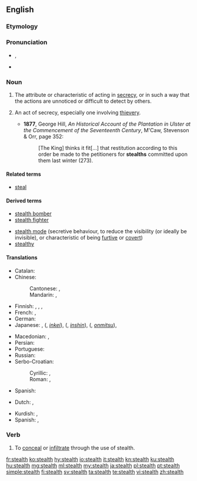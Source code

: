 ==English==
{{wikipedia|dab=stealth}}

===Etymology===
{{suffix|steal|th|lang=en}}

===Pronunciation===
* {{enPR|stĕlth}}, {{IPA|/stɛlθ/|lang=en}}
* {{rhymes|ɛlθ|lang=en}}

===Noun===
{{en-noun|~}}

# {{label|en|uncountable}} The attribute or characteristic of acting in [[secrecy]], or in such a way that the actions are unnoticed or difficult to detect by others.
# {{label|en|archaic|countable}} An act of secrecy, especially one involving [[thievery]].
#* '''1877''', George Hill, ''An Historical Account of the Plantation in Ulster at the Commencement of the Seventeenth Century'', M'Caw, Stevenson & Orr, page 352:
#*: [The King] thinks it fit[...] that restitution according to this order be made to the petitioners for '''stealths''' committed upon them last winter (273).

====Related terms====
* [[steal]]

====Derived terms====
{{der-top}}
* [[stealth bomber]]
* [[stealth fighter]]
{{der-mid}}
* [[stealth mode]] (secretive behaviour, to reduce the visibility (or ideally be invisible), or characteristic of being [[furtive]] or [[covert]])
* [[stealthy]]
{{der-bottom}}

====Translations====
{{trans-top|attribute or characteristic of acting in secrecy}}
* Catalan: {{t|ca|furtivitat|f}}
* Chinese:
*: Cantonese: {{t|yue|隱身|tr=yánsān|sc=Hant}}, {{t|yue|隱形|tr=yányìng|sc=Hant}}
*: Mandarin: {{t+|cmn|隱身|tr=yǐnjuān|sc=Hani}}, {{t+|cmn|隱形|tr=yǐnxíng|sc=Hani}}
* Finnish: {{t+|fi|salamyhkäisyys}}, {{t+|fi|salakähmäisyys}}, {{t|fi|häive-}}, {{t|fi|häivetekniikka}}
* French: {{t+|fr|furtivité|f}}, {{t+|fr|discrétion|f}}
* German: {{t|de|Heimlichkeit|f}}
* Japanese: {{t|ja|ステルス|tr=suterusu}}, {{l|ja|隱形}} ({{l|ja|いんけい}}, ''[[inkei]]''), {{l|ja|隱身}} ({{l|ja|いんしん}}, ''[[inshin]]''), {{l|ja|隠密}} ({{l|ja|おんみつ}}, ''[[onmitsu]]''), {{t|ja|掩蔽|tr=[[えんぺい]], ''[[enpei]]''|sc=Jpan}}
{{trans-mid}}
* Macedonian: {{t|mk|прикрадување|n|tr=prikradúvanje}}, {{t|mk|потајност|f|tr=pótajnost}}
* Persian: {{t|fa|پنهان‌کار|tr=penhân-kâr|sc=fa-Arab}}
* Portuguese: {{t|pt|furtividade|f}}
* Russian: {{t+|ru|хи́трость|f}}
* Serbo-Croatian:
*: Cyrillic: {{t|sh|потаја|f|sc=Cyrl}}, {{t|sh|притајеност|f|sc=Cyrl}}
*: Roman: {{t+|sh|potaja|f|sc=Latn}}, {{t+|sh|pritajenost|f|sc=Latn}}
* Spanish: {{t+|es|sigilo|m}}
{{trans-bottom}}

{{checktrans-top}}
* Dutch: {{t-check|nl|steels}}, {{t+check|nl|stiekem}}
{{trans-mid}}
* Kurdish: {{t+check|ku|dizîkî}}, {{t+check|ku|nehînî}}
* Spanish: {{t+check|es|cautela}}, {{t+check|es|sigilo}}
{{trans-bottom}}

===Verb===
{{en-verb}}

# {{lb|en|military|computing}} To [[conceal]] or [[infiltrate]] through the use of stealth.

[[fr:stealth]]
[[ko:stealth]]
[[hy:stealth]]
[[io:stealth]]
[[it:stealth]]
[[kn:stealth]]
[[ku:stealth]]
[[hu:stealth]]
[[mg:stealth]]
[[ml:stealth]]
[[my:stealth]]
[[ja:stealth]]
[[pl:stealth]]
[[pt:stealth]]
[[simple:stealth]]
[[fi:stealth]]
[[sv:stealth]]
[[ta:stealth]]
[[te:stealth]]
[[vi:stealth]]
[[zh:stealth]]